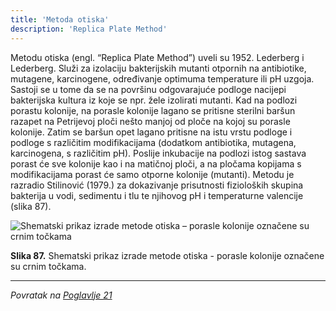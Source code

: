 ```yaml
---
title: 'Metoda otiska'
description: 'Replica Plate Method'
---
```



Metodu otiska (engl. “Replica Plate Method”) uveli su 1952. Lederberg i Lederberg. Služi za izolaciju bakterijskih mutanti otpornih na antibiotike, mutagene, karcinogene, određivanje optimuma temperature ili pH uzgoja. Sastoji se u tome da se na površinu odgovarajuće podloge nacijepi bakterijska kultura iz koje se npr. žele izolirati mutanti. Kad na podlozi porastu kolonije, na porasle kolonije lagano se pritisne sterilni baršun razapet na Petrijevoj ploči nešto manjoj od ploče na kojoj su porasle kolonije. Zatim se baršun opet lagano pritisne na istu vrstu podloge i podloge s različitim modifikacijama (dodatkom antibiotika, mutagena, karcinogena, s različitim pH). Poslije inkubacije na podlozi istog sastava porast će sve kolonije kao i na matičnoj ploči, a na pločama kopijama s modifikacijama porast će samo otporne kolonije (mutanti). Metodu je razradio Stilinović (1979.) za dokazivanje prisutnosti fizioloških skupina bakterija u vodi, sedimentu i tlu te njihovog pH i temperaturne valencije (slika 87).

![Shematski prikaz izrade metode otiska – porasle kolonije označene su crnim točkama](/Images/slika87.jpg)

**Slika 87.** Shematski prikaz izrade metode otiska - porasle kolonije označene su crnim točkama.

---

*Povratak na [Poglavlje 21](/poglavlje-21)*


